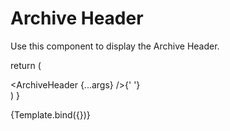 
<Meta title="Components" component={ArchiveHeader} />

# Archive Header

Use this component to display the Archive Header.

  return (
    <div className="min-h-screen flex items-center justify-center">
      <ArchiveHeader {...args} />{' '}
    </div>
  )
}

<Canvas>
  <Story
    name="Archive Header"
    args={{
      title: 'Archive Title',
      description: 'The archive header description should be a short sentance.'
    }}
  >
    {Template.bind({})}
  </Story>
</Canvas>

